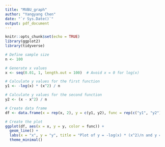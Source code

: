 ```yaml
---
title: "MVBU_graph"
author: "Yangyang Chen"
date: "`r Sys.Date()`"
output: pdf_document
---
```


```r
knitr::opts_chunk$set(echo = TRUE)
library(ggplot2)
library(tidyverse)
```

```r
# Define sample size
n <- 100

# Generate x values
x <- seq(0.01, 1, length.out = 100)  # Avoid x = 0 for log(x)

# Calculate y values for the first function
y1 <- -log(x) * (x^2) / n

# Calculate y values for the second function
y2 <- (x - x^2) / n

# Create data frame
df <- data.frame(x = rep(x, 2), y = c(y1, y2), func = rep(c("y1", "y2"), each = length(x)))

# Create the plot
ggplot(df, aes(x = x, y = y, color = func)) +
  geom_line() +
  labs(x = "x", y = "y", title = "Plot of y = -log(x) * (x^2)/n and y = (x-x^2)/n") +
  theme_minimal()

```

